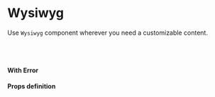 
<Meta title="uikit/Wysiwyg" component={Wysiwyg} />

# Wysiwyg

Use `Wysiwyg` component wherever you need a customizable content.

<Preview>
  <Story name="wysiwyg">
    <Wysiwyg id="editor" name="editor" />
  </Story>
</Preview>

<br /><br />

#### With Error

<Preview>
  <Story name="with validation">
    <Wysiwyg id="editor" name="editor" error="This field is required." />
  </Story>
</Preview>

#### Props definition

<Props of={Wysiwyg} />
